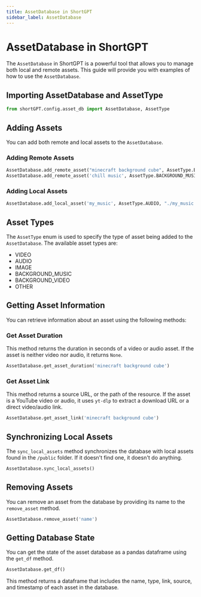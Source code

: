 ```yaml
---
title: AssetDatabase in ShortGPT
sidebar_label: AssetDatabase
---
```


# AssetDatabase in ShortGPT

The `AssetDatabase` in ShortGPT is a powerful tool that allows you to manage both local and remote assets. This guide will provide you with examples of how to use the `AssetDatabase`.

## Importing AssetDatabase and AssetType

```python
from shortGPT.config.asset_db import AssetDatabase, AssetType
```

## Adding Assets

You can add both remote and local assets to the `AssetDatabase`.

### Adding Remote Assets

```python
AssetDatabase.add_remote_asset("minecraft background cube", AssetType.BACKGROUND_VIDEO, "https://www.youtube.com/watch?v=Pt5_GSKIWQM")
AssetDatabase.add_remote_asset('chill music', AssetType.BACKGROUND_MUSIC, "https://www.youtube.com/watch?v=uUu1NcSHg2E")
```

### Adding Local Assets

```python
AssetDatabase.add_local_asset('my_music', AssetType.AUDIO, "./my_music.wav")
```

## Asset Types

The `AssetType` enum is used to specify the type of asset being added to the `AssetDatabase`. The available asset types are:

- VIDEO
- AUDIO
- IMAGE
- BACKGROUND_MUSIC
- BACKGROUND_VIDEO
- OTHER

## Getting Asset Information

You can retrieve information about an asset using the following methods:

### Get Asset Duration

This method returns the duration in seconds of a video or audio asset. If the asset is neither video nor audio, it returns `None`.

```python
AssetDatabase.get_asset_duration('minecraft background cube')
```

### Get Asset Link

This method returns a source URL, or the path of the resource. If the asset is a YouTube video or audio, it uses `yt-dlp` to extract a download URL or a direct video/audio link.

```python
AssetDatabase.get_asset_link('minecraft background cube')
```

## Synchronizing Local Assets

The `sync_local_assets` method synchronizes the database with local assets found in the `/public` folder. If it doesn't find one, it doesn't do anything.

```python
AssetDatabase.sync_local_assets()
```

## Removing Assets

You can remove an asset from the database by providing its name to the `remove_asset` method.

```python
AssetDatabase.remove_asset('name')
```

## Getting Database State

You can get the state of the asset database as a pandas dataframe using the `get_df` method.

```python
AssetDatabase.get_df()
```

This method returns a dataframe that includes the name, type, link, source, and timestamp of each asset in the database.